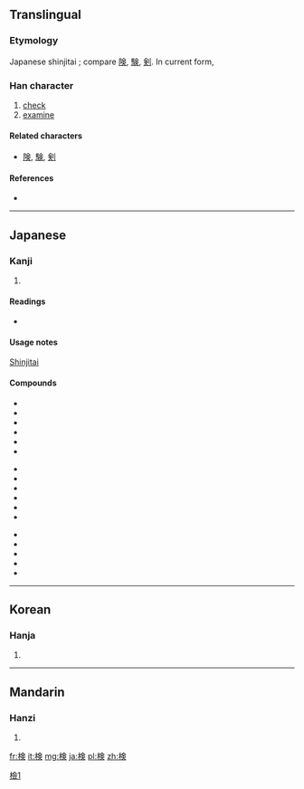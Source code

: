 {{also|檢|检}}
==Translingual==
{{ja-forms|検|[[检]]|[[檢]]}}

===Etymology===
Japanese shinjitai {{Han simp|檢|f=僉|t=㑒}}; compare [[険]], [[験]], [[剣]]. In current form, {{Han compound|木|㑒}}

===Han character===
{{Han char|rn=75|rad=木|as=08|sn=12|four=|canj=木人一人 (DOMO), X木人一人 (XDOMO)|ids=⿰[[木]][[㑒]]}}

# [[check]]
# [[examine]]

====Related characters====
* [[険]], [[験]], [[剣]]

====References====
* {{Han ref|kx=0537.131|dkj=15065|hdz=21235.031|uh=691C|ud=26908}}

----

==Japanese==

===Kanji===
{{ja-kanji|grade=5|rs=木08}}

# {{defn|lang=ja|sort=木08}}

====Readings====
* {{ja-readings|on=[[けん]] (ken)|kun=[[しらべる]] (shiraberu)}}

====Usage notes====
[[shinjitai|Shinjitai]]

====Compounds====
{{top3}}
*{{l|ja|sc=Jpan|検案|tr=けんあん, ken'an}}
*{{l|ja|sc=Jpan|検印|tr=けんいん, ken'in}}
*{{l|ja|sc=Jpan|検疫|tr=けんえき, ken'eki}}
*{{l|ja|sc=Jpan|検閲|tr=けんえつ, ken'etsu}}
*{{l|ja|sc=Jpan|検挙|tr=けんきょ, kenkyo}}
*{{l|ja|sc=Jpan|検査|tr=けんさ, kensa}}
{{mid3}}
*{{l|ja|sc=Jpan|検索|tr=けんさく, kensaku}}
*{{l|ja|sc=Jpan|検察|tr=けんさつ, kensatsu}}
*{{l|ja|sc=Jpan|検視|tr=けんし, kenshi}}
*{{l|ja|sc=Jpan|検死|tr=けんし, kenshi}}
*{{l|ja|sc=Jpan|検使|tr=けんし, kenshi}}
*{{l|ja|sc=Jpan|検事|tr=けんじ, kenji}}
{{mid3}}
*{{l|ja|sc=Jpan|検証|tr=けんしょう, kenshō}}
*{{l|ja|sc=Jpan|検正|tr=けんしょう, kenshō}}
*{{l|ja|sc=Jpan|検定|tr=けんてい, kentei}}
*{{l|ja|sc=Jpan|検討|tr=けんとう, kentō}}
*{{l|ja|sc=Jpan|検品|tr=けんぴん, kenpin}}
{{bottom}}

----

==Korean==

===Hanja===
{{ko-hanja|hangeul=검|eumhun=|rv=geom|mr=kŏm|y=kem}}

# {{defn|lang=ko|sort=木08}}

----

==Mandarin==

===Hanzi===
{{cmn-hanzi|pin=[[jiǎn]] ([[jian3]])|wg=chien<sup>3</sup>}}

# {{defn|lang=cmn|sort=木08}}

[[Category:CJKV characters simplified differently in Japan and China|檢1]]

[[fr:検]]
[[it:検]]
[[mg:検]]
[[ja:検]]
[[pl:検]]
[[zh:検]]